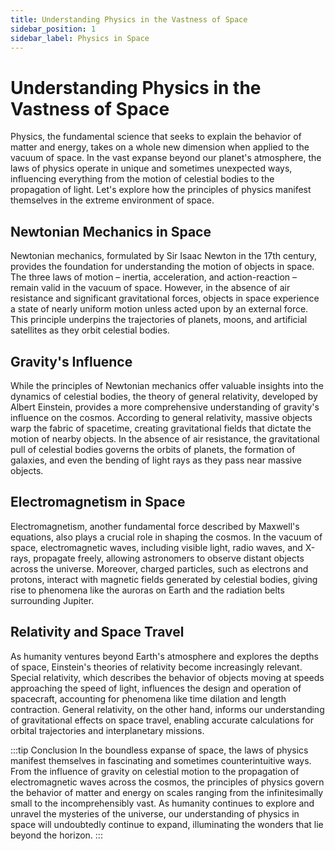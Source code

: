 ```yaml
---
title: Understanding Physics in the Vastness of Space
sidebar_position: 1
sidebar_label: Physics in Space
---
```


# Understanding Physics in the Vastness of Space

Physics, the fundamental science that seeks to explain the behavior of matter and energy, takes on a whole new dimension when applied to the vacuum of space. In the vast expanse beyond our planet's atmosphere, the laws of physics operate in unique and sometimes unexpected ways, influencing everything from the motion of celestial bodies to the propagation of light. Let's explore how the principles of physics manifest themselves in the extreme environment of space.

## Newtonian Mechanics in Space

Newtonian mechanics, formulated by Sir Isaac Newton in the 17th century, provides the foundation for understanding the motion of objects in space. The three laws of motion – inertia, acceleration, and action-reaction – remain valid in the vacuum of space. However, in the absence of air resistance and significant gravitational forces, objects in space experience a state of nearly uniform motion unless acted upon by an external force. This principle underpins the trajectories of planets, moons, and artificial satellites as they orbit celestial bodies.

## Gravity's Influence

While the principles of Newtonian mechanics offer valuable insights into the dynamics of celestial bodies, the theory of general relativity, developed by Albert Einstein, provides a more comprehensive understanding of gravity's influence on the cosmos. According to general relativity, massive objects warp the fabric of spacetime, creating gravitational fields that dictate the motion of nearby objects. In the absence of air resistance, the gravitational pull of celestial bodies governs the orbits of planets, the formation of galaxies, and even the bending of light rays as they pass near massive objects.

## Electromagnetism in Space

Electromagnetism, another fundamental force described by Maxwell's equations, also plays a crucial role in shaping the cosmos. In the vacuum of space, electromagnetic waves, including visible light, radio waves, and X-rays, propagate freely, allowing astronomers to observe distant objects across the universe. Moreover, charged particles, such as electrons and protons, interact with magnetic fields generated by celestial bodies, giving rise to phenomena like the auroras on Earth and the radiation belts surrounding Jupiter.

## Relativity and Space Travel

As humanity ventures beyond Earth's atmosphere and explores the depths of space, Einstein's theories of relativity become increasingly relevant. Special relativity, which describes the behavior of objects moving at speeds approaching the speed of light, influences the design and operation of spacecraft, accounting for phenomena like time dilation and length contraction. General relativity, on the other hand, informs our understanding of gravitational effects on space travel, enabling accurate calculations for orbital trajectories and interplanetary missions.

:::tip Conclusion
In the boundless expanse of space, the laws of physics manifest themselves in fascinating and sometimes counterintuitive ways. From the influence of gravity on celestial motion to the propagation of electromagnetic waves across the cosmos, the principles of physics govern the behavior of matter and energy on scales ranging from the infinitesimally small to the incomprehensibly vast. As humanity continues to explore and unravel the mysteries of the universe, our understanding of physics in space will undoubtedly continue to expand, illuminating the wonders that lie beyond the horizon.
:::
